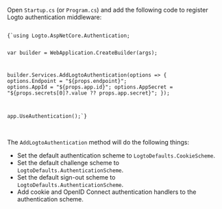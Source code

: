 
Open `Startup.cs` (or `Program.cs`) and add the following code to register Logto authentication middleware:

<Code title="Program.cs" className="language-csharp">
{`using Logto.AspNetCore.Authentication;

var builder = WebApplication.CreateBuilder(args);

builder.Services.AddLogtoAuthentication(options =>
{
  options.Endpoint = "${props.endpoint}";
  options.AppId = "${props.app.id}";
  options.AppSecret = "${props.secrets[0]?.value ?? props.app.secret}";
});

app.UseAuthentication();`}
</Code>

<br/>

<CustomDomainEndpointNotice />

The `AddLogtoAuthentication` method will do the following things:

- Set the default authentication scheme to `LogtoDefaults.CookieScheme`.
- Set the default challenge scheme to `LogtoDefaults.AuthenticationScheme`.
- Set the default sign-out scheme to `LogtoDefaults.AuthenticationScheme`.
- Add cookie and OpenID Connect authentication handlers to the authentication scheme.
